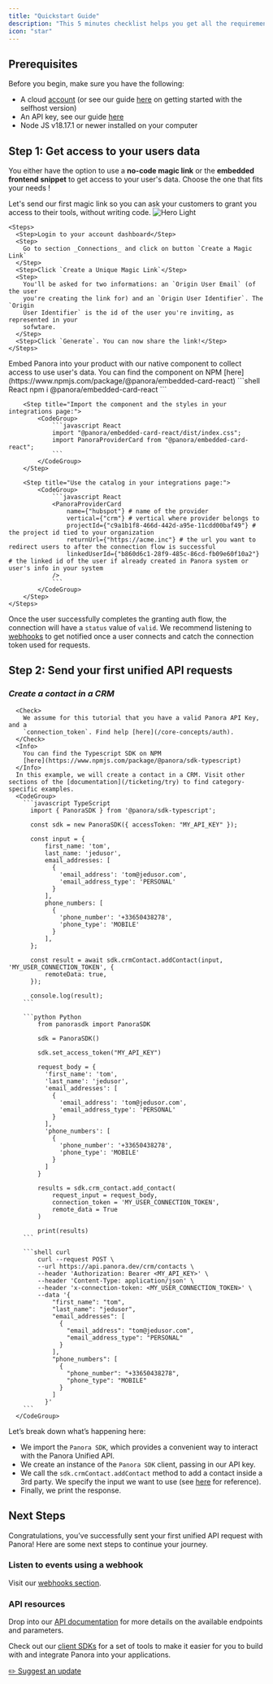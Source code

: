 ```yaml
---
title: "Quickstart Guide"
description: "This 5 minutes checklist helps you get all the requirements to start adding integrations to your product. "
icon: "star"
---
```


## **Prerequisites**

Before you begin, make sure you have the following:

- A cloud [account](https://tally.so/r/w5ZoaN?source=docs_welcome) (or see our guide [here](/open-source/self-host-guide) on getting started with the selfhost version)
- An API key, see our guide [here](/core-concepts/auth)
- Node JS v18.17.1 or newer installed on your computer

## **Step 1: Get access to your users data**

You either have the option to use a **no-code magic link** or the **embedded frontend snippet** to get access to your user's data.
Choose the one that fits your needs !

<Steps titleSize="h3">
  <Step title="No Code: Magic links">
    Let's send our first magic link so you can ask your customers to grant you access to their tools, without writing code.
    <Frame type="glass">
      <img
        className="block dark:hidden"
        src="/images/generate-magic-link.gif"
        alt="Hero Light"
      />
    </Frame>

    <Steps>
      <Step>Login to your account dashboard</Step>
      <Step>
        Go to section _Connections_ and click on button `Create a Magic Link`
      </Step>
      <Step>Click `Create a Unique Magic Link`</Step>
      <Step>
        You'll be asked for two informations: an `Origin User Email` (of the user
        you're creating the link for) and an `Origin User Identifier`. The `Origin
        User Identifier` is the id of the user you're inviting, as represented in your
        sofwtare.
      </Step>
      <Step>Click `Generate`. You can now share the link!</Step>
    </Steps>

  </Step>

  <Step title="For Developers: Native Integration">
    Embed Panora into your product with our native component to collect access to use user's data.
    <Info>
      You can find the component on NPM
      [here](https://www.npmjs.com/package/@panora/embedded-card-react)
    </Info>
    <Steps>
        <Step title="Install the package in your code:">
            <CodeGroup>
                ```shell React
                npm i @panora/embedded-card-react
                ```
            </CodeGroup>
        </Step>

        <Step title="Import the component and the styles in your integrations page:">
            <CodeGroup>
                ```javascript React
                import "@panora/embedded-card-react/dist/index.css";
                import PanoraProviderCard from "@panora/embedded-card-react";
                ```
            </CodeGroup>
        </Step>

        <Step title="Use the catalog in your integrations page:">
            <CodeGroup>
                ```javascript React
                <PanoraProviderCard
                    name={"hubspot"} # name of the provider
                    vertical={"crm"} # vertical where provider belongs to
                    projectId={"c9a1b1f8-466d-442d-a95e-11cdd00baf49"} # the project id tied to your organization
                    returnUrl={"https://acme.inc"} # the url you want to redirect users to after the connection flow is successful
                    linkedUserId={"b860d6c1-28f9-485c-86cd-fb09e60f10a2"}  # the linked id of the user if already created in Panora system or user's info in your system
                />
                ```
            </CodeGroup>
        </Step>
    </Steps>

  </Step>
</Steps>

Once the user successfully completes the granting auth flow, the connection will have a `status` value of `valid`.
We recommend listening to [webhooks](/webhooks/overview) to get notified once a user connects and catch the connection token used for requests.

## **Step 2: Send your first unified API requests**

### _Create a contact in a CRM_

      <Check>
        We assume for this tutorial that you have a valid Panora API Key, and a
        `connection_token`. Find help [here](/core-concepts/auth).
      </Check>
      <Info>
        You can find the Typescript SDK on NPM
        [here](https://www.npmjs.com/package/@panora/sdk-typescript)
      </Info>
      In this example, we will create a contact in a CRM. Visit other sections of the [documentation](/ticketing/try) to find category-specific examples.
      <CodeGroup>
        ```javascript TypeScript
          import { PanoraSDK } from '@panora/sdk-typescript';

          const sdk = new PanoraSDK({ accessToken: "MY_API_KEY" });

          const input = {
              first_name: 'tom',
              last_name: 'jedusor',
              email_addresses: [
                {
                  'email_address': 'tom@jedusor.com',
                  'email_address_type': 'PERSONAL'
                }
              ],
              phone_numbers: [
                {
                  'phone_number': '+33650438278',
                  'phone_type': 'MOBILE'
                }
              ],
          };

          const result = await sdk.crmContact.addContact(input, 'MY_USER_CONNECTION_TOKEN', {
              remoteData: true,
          });

          console.log(result);
        ```

        ```python Python
            from panorasdk import PanoraSDK

            sdk = PanoraSDK()

            sdk.set_access_token("MY_API_KEY")

            request_body = {
              'first_name': 'tom',
              'last_name': 'jedusor',
              'email_addresses': [
                {
                  'email_address': 'tom@jedusor.com',
                  'email_address_type': 'PERSONAL'
                }
              ],
              'phone_numbers': [
                {
                  'phone_number': '+33650438278',
                  'phone_type': 'MOBILE'
                }
              ]
            }

            results = sdk.crm_contact.add_contact(
                request_input = request_body,
                connection_token = 'MY_USER_CONNECTION_TOKEN',
                remote_data = True
            )

            print(results)
        ```

        ```shell curl
            curl --request POST \
            --url https://api.panora.dev/crm/contacts \
            --header 'Authorization: Bearer <MY_API_KEY>' \
            --header 'Content-Type: application/json' \
            --header 'x-connection-token: <MY_USER_CONNECTION_TOKEN>' \
            --data '{
                "first_name": "tom",
                "last_name": "jedusor",
                "email_addresses": [
                  {
                    "email_address": "tom@jedusor.com",
                    "email_address_type": "PERSONAL"
                  }
                ],
                "phone_numbers": [
                  {
                    "phone_number": "+33650438278",
                    "phone_type": "MOBILE"
                  }
                ]
              }'
        ```
      </CodeGroup>

Let’s break down what’s happening here:

- We import the `Panora SDK`, which provides a convenient way to interact with the Panora Unified API.
- We create an instance of the `Panora SDK` client, passing in our API key.
- We call the `sdk.crmContact.addContact` method to add a contact inside a 3rd party. We specify the input we want to use (see [here](/crm/contacts/overview) for reference).
- Finally, we print the response.

## Next Steps

Congratulations, you’ve successfully sent your first unified API request with Panora! Here are some next steps to continue your journey.

### Listen to events using a webhook

Visit our [webhooks section](/webhooks/overview).

### API resources

Drop into our [API documentation](/api-reference/auth/register) for more details on the available endpoints and parameters.

Check out our [client SDKs](/backend-sdk/typescript) for a set of tools to make it easier for you to build with and integrate Panora into your applications.

[✏️ Suggest an update](https://tally.so/r/mRD1QQ?feedback_source=home_quick-start)
